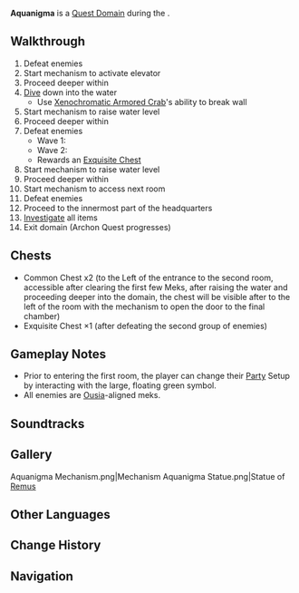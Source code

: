 {{Stub|Other chests?}}
{{Domain Infobox
|image        = Domain Aquanigma.png
|type         = Quest
|description  = According to the intelligence you have uncovered, this is where the culprit produces the [[Sinthe]]. There might be clues to the serial disappearances case inside.<br>Quickly and carefully explore the place and look for conclusive evidence.
|subarea      = Salacia Plain
|area         = Court of Fontaine Region
|region       = Fontaine
|requiredAR   = 40
|recLevel     = WL-dependent
|recElements  = Hydro, Pyro, Electro, Cryo
|quest        = When All Return to the Waters
|quest_type   = Archon
}}
'''Aquanigma''' is a [[Quest Domain]] during the {{Quest|When All Return to the Waters}}.

==Walkthrough==
# Defeat enemies {{Enemy List|Recon Log Mek*2;Arithmetic Enhancer Mek}}
# Start mechanism to activate elevator
# Proceed deeper within
# [[Dive]] down into the water
#* Use [[Xenochromatic Creature|Xenochromatic Armored Crab]]'s ability to break wall
# Start mechanism to raise water level
# Proceed deeper within
# Defeat enemies
#* Wave 1: {{Enemy List|Area Alert Mek*2;Recon Log Mek}}
#* Wave 2: {{Enemy List|Geological Survey Mek*2;Recon Log Mek}}
#* Rewards an [[Exquisite Chest]]
# Start mechanism to raise water level
# Proceed deeper within
# Start mechanism to access next room
# Defeat enemies {{Enemy List|Assault Specialist Mek;Suppression Specialist Mek}}
# Proceed to the innermost part of the headquarters
# [[Investigation|Investigate]] all items
# Exit domain (Archon Quest progresses)

==Chests==
<!-- * Common Chest &times;2 --> 
* Common Chest x2 (to the Left of the entrance to the second room, accessible after clearing the first few Meks, after raising the water and proceeding deeper into the domain, the chest will be visible after to the left of the room with the mechanism to open the door to the final chamber)
* Exquisite Chest &times;1 (after defeating the second group of enemies)

==Gameplay Notes==
* Prior to entering the first room, the player can change their [[Party]] Setup by interacting with the large, floating green symbol.
* All enemies are [[Ousia]]-aligned meks.

==Soundtracks==
{{Soundtracks by Category Table|type=domain}}

==Gallery==
<gallery>
Aquanigma Mechanism.png|Mechanism
Aquanigma Statue.png|Statue of [[Remus]]{{Cite}}
</gallery>


==Other Languages==
{{Other Languages
|en      = Aquanigma
|zhs     = 水之奥秘
|zhs_rm  = Shuǐ zhī Àomì
|zht     = 水之奧秘
|zht_rm  = Shuǐ zhī Àomì
|zh_tl   = Mysteries of Water
|ja      = 水の秘密
|ja_rm   = Mizu no Himitsu
|ja_tl   = Secrets of Water
|ko      = 물의 비밀
|ko_rm   = 
|ko_tl   = Secrets of Water
|es      = Los secretos del agua
|es_tl   = The Secrets of the Water
|fr      = Mystères de l'eau
|fr_tl   = Mysteries of Water
|ru      = Акванигма
|th      = ความลับของผืนน้ำ
|th_rm   = 
|th_tl   = 
|vi      = Bí Ẩn Của Nước
|vi_tl   = 
|de      = Geheimnis des Wassers
|de_tl   = Secret of the Water
|id      = Aquanigma
|pt      = Os Segredos das Águas
|pt_tl   = 
|tr      = Suyun Gizemi
|tr_tl   = 
|it      = Aquanigma
}}

==Change History==
{{Change History|4.0}}

==Navigation==
{{Domain Navbox|Temporary}}